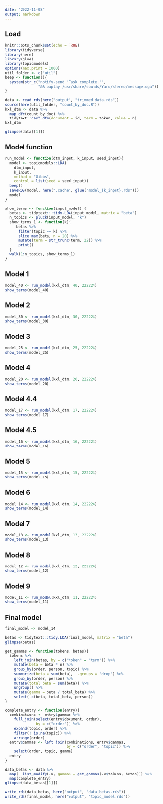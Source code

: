 ```yaml
---
date: "2022-11-08"
output: markdown
---
```


## Load

```r
knitr::opts_chunk$set(echo = TRUE)
library(tidyverse)
library(here)
library(glue)
library(topicmodels)
options(max.print = 1000)
util_folder <- c("util")
beep <- function(){
  system(str_c("notify-send 'Task complete.'",
               "&& paplay /usr/share/sounds/Yaru/stereo/message.oga"))
}
```

```r
data <- read_rds(here("output", "trimmed_data.rds"))
source(here(util_folder, "count_by_doc.R"))
kxl_dtm <- data %>%
  map_dfr(count_by_doc) %>%
  tidytext::cast_dtm(document = id, term = token, value = n)
kxl_dtm
```

```r
glimpse(data[[1]])
```

## Model function

```r
run_model <- function(dtm_input, k_input, seed_input){
  model <- topicmodels::LDA(
    dtm_input,
    k_input,
    method = "Gibbs",
    control = list(seed = seed_input))
  beep()
  saveRDS(model, here(".cache", glue("model_{k_input}.rds")))
  model
}

show_terms <- function(input_model) {
  betas <- tidytext:::tidy.LDA(input_model, matrix = "beta")
  n_topics <- pluck(input_model, "k")
  show_terms_1 <- function(k){
     betas %>%
      filter(topic == k) %>%
      slice_max(beta, n = 20) %>%
      mutate(term = str_trunc(term, 22)) %>%
      print()
  }
  walk(1:n_topics, show_terms_1)
}
```

## Model 1

```r
model_40 <- run_model(kxl_dtm, 40, 222224)
show_terms(model_40)
```

## Model 2

```r
model_30 <- run_model(kxl_dtm, 30, 222224)
show_terms(model_30)
```

## Model 3

```r
model_25 <- run_model(kxl_dtm, 25, 222224)
show_terms(model_25)
```

## Model 4

```r
model_20 <- run_model(kxl_dtm, 20, 222224)
show_terms(model_20)
```

## Model 4.4

```r
model_17 <- run_model(kxl_dtm, 17, 222224)
show_terms(model_17)
```

## Model 4.5

```r
model_16 <- run_model(kxl_dtm, 16, 222224)
show_terms(model_16)
```

## Model 5

```r
model_15 <- run_model(kxl_dtm, 15, 222224)
show_terms(model_15)
```

## Model 6

```r
model_14 <- run_model(kxl_dtm, 14, 222224)
show_terms(model_14)
```

## Model 7

```r
model_13 <- run_model(kxl_dtm, 13, 222224)
show_terms(model_13)
```

## Model 8

```r
model_12 <- run_model(kxl_dtm, 12, 222224)
show_terms(model_12)
```

## Model 9

```r
model_11 <- run_model(kxl_dtm, 11, 222224)
show_terms(model_11)
```

## Final model

```r
final_model <- model_14

betas <- tidytext:::tidy.LDA(final_model, matrix = "beta")
glimpse(betas)

get_gammas <- function(tokens, betas){
  tokens %>%
    left_join(betas, by = c("token" = "term")) %>%
    mutate(beta = beta * n) %>%
    group_by(order, person, topic) %>%
    summarize(beta = sum(beta),  .groups = "drop") %>%
    group_by(order, person) %>%
    mutate(total_beta = sum(beta)) %>%
    ungroup() %>%
    mutate(gamma = beta / total_beta) %>%
    select(-c(beta, total_beta, person))
}

complete_entry <- function(entry){
  combinations <- entry$gammas %>%
    full_join(select(entry$document, order), 
              by = c("order")) %>%
    expand(topic, order) %>%
    filter(! is.na(topic)) %>%
    arrange(order)
  entry$gammas <- left_join(combinations, entry$gammas, 
                            by = c("order", "topic")) %>%
    select(order, topic, gamma)
  entry
}

data_betas <- data %>%
  map(~ list_modify(.x, gammas = get_gammas(.x$tokens, betas))) %>%
  map(complete_entry)
glimpse(data_betas[[1]])

write_rds(data_betas, here("output", "data_betas.rds"))
write_rds(final_model, here("output", "topic_model.rds"))
```
 
